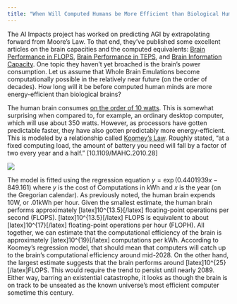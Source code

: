 ```yaml
---
title: "When Will Computed Humans be More Efficient than Biological Humans?"
---
```


The AI Impacts project has worked on predicting AGI by extrapolating forward from Moore's Law. To that end, they've published some excellent articles on the brain capacities and the computed equivalents: [Brain Performance in FLOPS](http://aiimpacts.org/brain-performance-in-flops/), [Brain Performance in TEPS](http://aiimpacts.org/brain-performance-in-teps/), and [Brain Information Capacity](http://aiimpacts.org/information-storage-in-the-brain/). One topic they haven't yet broached is the brain's power consumption. Let us assume that Whole Brain Emulations become computationally possible in the relatively near future (on the order of decades). How long will it be before computed human minds are more energy-efficient than biological brains? 

The human brain consumes [on the order of 10 watts](http://blogs.discovermagazine.com/loom/2006/03/23/youre-a-dim-bulb-and-i-mean-that-in-the-best-possible-way/). This is somewhat surprising when compared to, for example, an ordinary desktop computer, which will use about 350 watts. However, as processors have gotten predictable faster, they have also gotten predictably more energy-efficient. This is modeled by a relationship called [Koomey's Law](https://en.wikipedia.org/wiki/Koomey%27s_law). Roughly stated, "at a fixed computing load, the amount of battery you need will fall by a factor of two every year and a half." [10.1109/MAHC.2010.28]

[![](https://upload.wikimedia.org/wikipedia/commons/5/59/Koomeys_law_graph%2C_made_by_Koomey.jpg)](https://en.wikipedia.org/wiki/Koomey%27s_law) 

The model is fitted using the regression equation $y=\exp(0.4401939x-849.161)$ where _y_ is the cost of Computations in kWh and _x_ is the year (on the Gregorian calendar). As previously noted, the human brain expends 10W, or .01kWh per hour. Given the smallest estimate, the human brain performs approximately [latex]10^{13.5}[/latex] floating-point operations per second (FLOPS). [latex]10^{13.5}[/latex] FLOPS is equivalent to about [latex]10^{17}[/latex] floating-point operations per hour (FLOPH). All together, we can estimate that the computational efficiency of the brain is approximately [latex]10^{19}[/latex] computations per kWh. According to Koomey's regression model, that should mean that computers will catch up to the brain's computational efficiency around mid-2028. On the other hand, the largest estimate suggests that the brain performs around [latex]10^{25}[/latex]FLOPS. This would require the trend to persist until nearly 2089\. Either way, barring an existential catastrophe, it looks as though the brain is on track to be unseated as the known universe's most efficient computer sometime this century.
